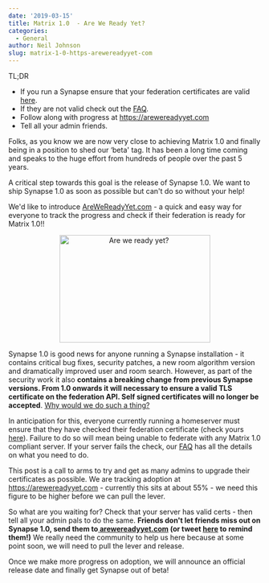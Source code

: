 ```yaml
---
date: '2019-03-15'
title: Matrix 1.0  - Are We Ready Yet?
categories:
  - General
author: Neil Johnson
slug: matrix-1-0-https-arewereadyyet-com
---
```


TL;DR 

<ul>
 	<li style="font-weight: 400;">If you run a Synapse ensure that your federation certificates are valid 
<a href="/federationtester/">here</a>. 
</li>
 	<li style="font-weight: 400;">If they are not valid check out the 
<a href="https://github.com/matrix-org/synapse/blob/master/docs/MSC1711_certificates_FAQ.md">FAQ</a>.
</li>
 	<li style="font-weight: 400;">Follow along with progress at 
<a href="https://arewereadyyet.com">https://arewereadyyet.com</a></li>
 	<li style="font-weight: 400;">Tell all your admin friends.
</li>
</ul>
Folks, as you know we are now very close to achieving Matrix 1.0 and finally being in a position to shed our ‘beta' tag. It has been a long time coming and speaks to the huge effort from hundreds of people over the past 5 years.


A critical step towards this goal is the release of Synapse 1.0. We want to ship Synapse 1.0 as soon as possible but can't do so without your help! 


We'd like to introduce
<a href="http://arewereadyyet.com/"> AreWeReadyYet.com</a> - a quick and easy way for everyone to track the progress and check if their federation is ready for Matrix 1.0!!

<p style="text-align: center;"><a href="https://www.arewereadyyet.com/"><img class="alignnone wp-image-4110 size-medium" src="/blog/wp-content/uploads/2019/03/Screenshot-2019-03-15-at-10.05.19-300x214.png" alt="Are we ready yet?" width="300" height="214" /></a></p>
Synapse 1.0 is good news for anyone running a Synapse installation - it contains critical bug fixes, security patches, a new room algorithm version and dramatically improved user and room search. However, as part of the security work it also 
<b>contains a breaking change from previous Synapse versions. From 1.0 onwards it will necessary to ensure a valid TLS certificate on the federation API. Self signed certificates will no longer be accepted</b>. 
<a href="https://github.com/matrix-org/synapse/blob/master/docs/MSC1711_certificates_FAQ.md#it-used-to-work-just-fine-why-are-you-breaking-everything">Why would we do such a thing?</a>

In anticipation for this, everyone currently running a homeserver must ensure that they have checked their federation certificate (check yours 
<a href="/federationtester/">here</a>). Failure to do so will mean being unable to federate with any Matrix 1.0 compliant server. If your server fails the check, our 
<a href="https://github.com/matrix-org/synapse/blob/master/docs/MSC1711_certificates_FAQ.md">FAQ</a> has all the details on what you need to do. 


This post is a call to arms to try and get as many admins to upgrade their certificates as possible. We are tracking adoption at 
<a href="https://arewereadyyet.com">https://arewereadyyet.com</a> - currently this sits at about 55% - we need this figure to be higher before we can pull the lever.  


So what are you waiting for? Check that your server has valid certs - then tell all your admin pals to do the same. 
<b>Friends don't let friends miss out on Synapse 1.0, send them to</b><a href="http://arewereadyyet.com/"><b> arewereadyyet.com</b></a><b> (or tweet </b><a href="https://twitter.com/intent/tweet?text=Are%20you%20running%20a%20Matrix%20server%3F%20Are%20you%20ready%20for%20Matrix%201.0%3F%20Find%20out%20at%20https%3A%2F%2Farewereadyyet.com!"><b>here</b></a><b> to remind them!)</b> We really need the community to help us here because at some point soon, we will need to pull the lever and release.


Once we make more progress on adoption, we will announce an official release date and finally get Synapse out of beta!
